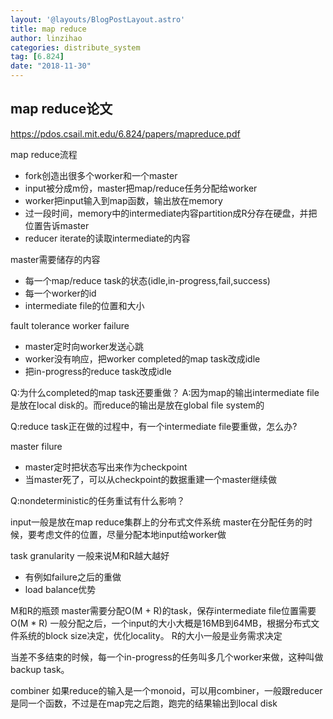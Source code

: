 ```yaml
---
layout: '@layouts/BlogPostLayout.astro'
title: map reduce
author: linzihao
categories: distribute_system
tag: [6.824]
date: "2018-11-30"
---
```


## map reduce论文 ##
https://pdos.csail.mit.edu/6.824/papers/mapreduce.pdf

map reduce流程
- fork创造出很多个worker和一个master
- input被分成m份，master把map/reduce任务分配给worker
- worker把input输入到map函数，输出放在memory
- 过一段时间，memory中的intermediate内容partition成R分存在硬盘，并把位置告诉master
- reducer iterate的读取intermediate的内容

master需要储存的内容
- 每一个map/reduce task的状态(idle,in-progress,fail,success)
- 每一个worker的id
- intermediate file的位置和大小

fault tolerance
worker failure
- master定时向worker发送心跳
- worker没有响应，把worker completed的map task改成idle
- 把in-progress的reduce task改成idle

Q:为什么completed的map task还要重做？
A:因为map的输出intermediate file是放在local disk的。而reduce的输出是放在global file system的

Q:reduce task正在做的过程中，有一个intermediate file要重做，怎么办?

master filure
- master定时把状态写出来作为checkpoint
- 当master死了，可以从checkpoint的数据重建一个master继续做

Q:nondeterministic的任务重试有什么影响？

input一般是放在map reduce集群上的分布式文件系统
master在分配任务的时候，要考虑文件的位置，尽量分配本地input给worker做

task granularity
一般来说M和R越大越好
- 有例如failure之后的重做
- load balance优势

M和R的瓶颈
master需要分配O(M + R)的task，保存intermediate file位置需要O(M * R)
一般分配之后，一个input的大小大概是16MB到64MB，根据分布式文件系统的block size决定，优化locality。
R的大小一般是业务需求决定

当差不多结束的时候，每一个in-progress的任务叫多几个worker来做，这种叫做backup task。

combiner
如果reduce的输入是一个monoid，可以用combiner，一般跟reducer是同一个函数，不过是在map完之后跑，跑完的结果输出到local disk